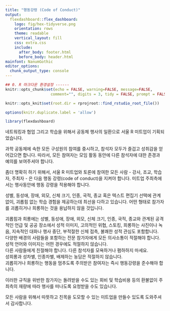 ```yaml
---
title: "행동강령 (Code of Conduct)"
output:
  flexdashboard::flex_dashboard:
    logo: fig/hex-tidyverse.png
    orientation: rows
    theme: readable
    vertical_layout: fill
    css: extra.css
    include:
      after_body: footer.html
      before_body: header.html
mainfont: NanumGothic
editor_options:
  chunk_output_type: console
---
```

```r
## 0. R 마크다운 환경설정 ------
knitr::opts_chunk$set(echo = FALSE, warning=FALSE, message=FALSE,
                    comment="", digits = 3, tidy = FALSE, prompt = FALSE, fig.align = 'center')

knitr::opts_knit$set(root.dir = rprojroot::find_rstudio_root_file())

options(knitr.duplicate.label = 'allow')

library(flexdashboard)
```

네트워킹과 협업 그리고 학습을 위해서 공동체 행사의 일환으로 서울 R 미트업이 기획되었습니다.

과학 공동체에 속한 모든 구성원의 참여를 중시하고, 참석자 모두가 즐겁고 성취감을 얻어갔으면 합니다.
따라서, 모든 참여자는 모임 활동 동안에 다른 참석자에 대한 존경과 예의를 보여주셔야 합니다.

좀더 명확히 하기 위해서, 서울 R 미트업와 토론에 참여한 모든 사람 - 강사, 조교, 학습자, 주최자 - 은 다음 행동 강령(code of conduct)을 지켜야 합니다.
미트업 주최측에서는 행사동안에 행동 강령을 적용해야 합니다.

성별, 동성애, 장애, 외모, 신체 크기, 인종, 국적, 종교 혹은 텍스트 편집기 선택에 관계없이, 괴롭힘 없는 학습 경험을 제공하는데 최선을 다하고 있습니다.
어떤 형태로 참가자를 괴롭히거나 희롱하는 것을 용납하지 않을 것입니다.

괴롭힘과 희롱에는 성별, 동성애, 장애, 외모, 신체 크기, 인종, 국적, 종교와 관계된 공격적인 언급 및 공공 장소에서 성적 이미지, 고의적인 위협, 스토킹, 희롱하는 사진이나 녹음, 지속적인 대화나 행사 중단, 부적절한 신체 접촉, 불쾌한 성적 관심도 포함합니다.  
다양한 배경의 사람들을 포함하는 전문 참가자에게 모든 의사소통이 적절해야 합니다.  
성적 언어와 이미지는 어떤 경우에도 적절하지 않습니다.  
다른 사람들에게 친절해야 합니다. 다른 참석자를 모욕하거나 폄하하지 마세요.  
성희롱과 성차별, 인종차별, 배제하는 농담은 적절하지 않습니다.  
괴롭히거나 희롱하는 행동을 멈추도록 주의받은 참여자는 즉시 행동강령을 준수해야 합니다.  

이러한 규칙을 위반한 참가자는 돌려받을 수도 있는 회비 및 학습비용 등의 환불없이 주최측의 재량에 따라 행사를 떠나도록 요청받을 수도 있습니다.

모든 사람을 위해서 따뜻하고 친목을 도모할 수 있는 미트업을 만들수 있도록 도와주셔서 감사합니다.
